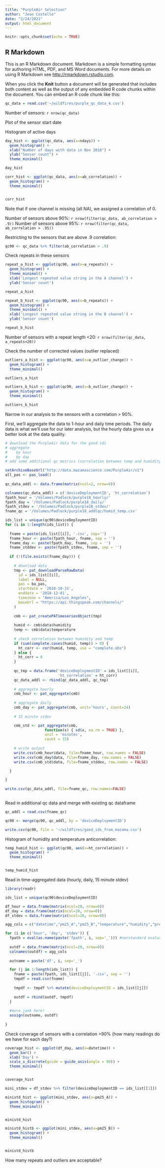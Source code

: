 ```yaml
---
title: "PurpleAir Selection"
author: "Jean Costello"
date: "2/24/2021"
output: html_document
---
```


```r
knitr::opts_chunk$set(echo = TRUE)
```

## R Markdown

This is an R Markdown document. Markdown is a simple formatting syntax for authoring HTML, PDF, and MS Word documents. For more details on using R Markdown see <http://rmarkdown.rstudio.com>.

When you click the **Knit** button a document will be generated that includes both content as well as the output of any embedded R code chunks within the document. You can embed an R code chunk like this:

```r
qc_data = read.csv('~/wildfires/purple_qc_data_4.csv')
```

Number of sensors: `r nrow(qc_data)`

Plot of the sensor start date

Histogram of active days
```r
day_hist <- ggplot(qc_data, aes(x=ndays)) +
  geom_histogram() + 
  xlab("Number of days with data in Nov 2018") + 
  ylab("Sensor count") + 
  theme_minimal()

day_hist
```
```r
corr_hist <- ggplot(qc_data, aes(x=ab_correlation)) + 
  geom_histogram() + 
  theme_minimal()


corr_hist

```
Note that if one channel is missing (all NA), we assigned a correlation of 0.

Number of sensors above 90%: `r nrow(filter(qc_data, ab_correlation > .9))`
Number of sensors above 95%: `r nrow(filter(qc_data, ab_correlation > .95))`

Restricting to the sensors that are above .9 correlation:
```r
qc90 <- qc_data %>% filter(ab_correlation > .9)

```

Check repeats in these sensors
```r
repeat_a_hist <- ggplot(qc90, aes(x=a_repeats)) +
  geom_histogram() +
  theme_minimal() +
  xlab('Longest repeated value string in the A channel') + 
  ylab('Sensor count')

repeat_a_hist
```
```r
repeat_b_hist <- ggplot(qc90, aes(x=b_repeats)) +
  geom_histogram() +
  theme_minimal() +
  xlab('Longest repeated value string in the B channel') + 
  ylab('Sensor count')

repeat_b_hist
```

Number of sensors with a repeat length <20: `r nrow(filter(qc_data, a_repeats<20))`

Check the number of corrected values (outlier replaced)
```r
outliers_a_hist <- ggplot(qc90, aes(x=a_outlier_change)) +
  geom_histogram() + 
  theme_minimal()

outliers_a_hist
```

```r
outliers_b_hist <- ggplot(qc90, aes(x=b_outlier_change)) +
  geom_histogram() + 
  theme_minimal()

outliers_b_hist
```

Narrow in our analysis to the sensors with a correlation > 90%. 

First, we'll aggregate the data to 1-hour and daily time periods. The daily data is what we'll use for our later analysis, but the hourly data gives us a better look at the data quality.

```r

# download the PurpleAir data for the good ids
# aggregate
#    by hour
#    by day
# add some additional qc metrics (correlation between temp and humidity)

setArchiveBaseUrl("http://data.mazamascience.com/PurpleAir/v1")
all_pas <- pas_load()
  
qc_data_addl <- data.frame(matrix(ncol=2, nrow=0))

colnames(qc_data_addl) = c('deviceDeploymentID', 'ht_correlation')
fpath_hour = '/Volumes/Padlock/purple18_hourly/'
fpath_day = '/Volumes/Padlock/purple18_daily/'
fpath_stdev = '/Volumes/Padlock/purple18_stdev/'
fname_qc = '/Volumes/Padlock/purple18_addlqc/humid_temp.csv'
```

```r
ids_list = unique(qc90$deviceDeploymentID)
for (i in 1:length(ids_list)) {
  
  fname = paste(ids_list[[i]], '.csv', sep='')
  fname_hour <- paste(fpath_hour, fname, sep = '')
  fname_day <- paste(fpath_day, fname, sep = '')
  fname_stddev <- paste(fpath_stdev, fname, sep = '')
  
  if (!(file.exists(fname_day))) {
    
    # download data
    tmp <- pat_downloadParseRawData(
      id = ids_list[[i]],
      label = NULL,
      pas = ba_pas,
      startdate = '2018-10-31',
      enddate = '2018-12-01',
      timezone = "America/Los_Angeles",
      baseUrl = "https://api.thingspeak.com/channels/"
    )
  
    cmb <- pat_createPATimeseriesObject(tmp)
    
    humid <- cmb$data$humidity
    temp <- cmb$data$temperature
    
    # check correlation between humidity and temp
    if (sum(complete.cases(humid, temp)) > 0) {
      ht_corr <- cor(humid, temp, use = "complete.obs")
    } else {
      ht_corr = 0
    }
    
    qc_tmp = data.frame('deviceDeploymentID' = ids_list[[i]], 
                        'ht_correlation' = ht_corr)
    qc_data_addl <- rbind(qc_data_addl, qc_tmp)
    
    # aggregate hourly
    cmb_hour <- pat_aggregate(cmb)
  
    # aggregate daily
    cmb_day <- pat_aggregate(cmb, unit='hours', count=24)
    
    # 15 minute stdev

    cmb_std <- pat_aggregate(cmb, 
                  function(x) { sd(x, na.rm = TRUE) }, 
                  unit = 'minutes', 
                  count = 15)
    
    # write output
    write.csv(cmb_hour$data, file=fname_hour, row.names = FALSE)
    write.csv(cmb_day$data, file=fname_day, row.names = FALSE)
    write.csv(cmb_std$data, file=fname_stddev, row.names = FALSE)

  }

}
  
write.csv(qc_data_addl, file=fname_qc, row.names=FALSE)  
  
```

Read in additional qc data and merge with existing qc dataframe
```r
qc_addl = read.csv(fname_qc)

qc90 <- merge(qc90, qc_addl, by = 'deviceDeploymentID')

write.csv(qc90, file = '~/wildfires/good_ids_from_mazama.csv')
```

Histogram of humidity and temperature anticorrelation:
```r
temp_humid_hist <- ggplot(qc90, aes(x=ht_correlation)) +
  geom_histogram() + 
  theme_minimal()


temp_humid_hist
```

Read in time-aggregated data (hourly, daily, 15 minute stdev)
```r
library(readr)

ids_list = unique(qc90$deviceDeploymentID)

df_hour = data.frame(matrix(ncol=20, nrow=0))
df_day = data.frame(matrix(ncol=20, nrow=0))
df_stdev = data.frame(matrix(ncol=20, nrow=0))

agg_cols = c("datetime","pm25_A","pm25_B","temperature","humidity","pressure","pm1_atm_A","pm25_atm_A","pm10_atm_A","pm1_atm_B","pm25_atm_B","pm10_atm_B","uptime","rssi","memory","adc0","bsec_iaq","datetime_A","datetime_B", "deviceDeploymentID")

for (i in c('hour', 'day', 'stdev')) {
  fpath = eval(as.name(paste('fpath', i, sep='_'))) #nonstandard evaluation to choose name of file and dataframe
  
  outdf = data.frame(matrix(ncol=20, nrow=0))
  colnames(outdf) = agg_cols
  
  outname = paste('df', i, sep='_')

  for (j in 1:length(ids_list)) {
    fname = paste(fpath, ids_list[[j]], '.csv', sep = '')
    tmpdf = read.csv(fname)
    
    tmpdf <- tmpdf %>% mutate(deviceDeploymentID = ids_list[[j]])
    
    outdf = rbind(outdf, tmpdf)
  }
  
  #more jank here!
  assign(outname, outdf)
  
}


```


Check coverage of sensors with a correlation >90% (how many readings do we have for each day?)

```r
coverage_hist <- ggplot(df_day, aes(x=datetime)) +
  geom_bar() + 
  xlab('Day') + 
  scale_x_discrete(guide = guide_axis(angle = 90)) + 
  theme_minimal()


coverage_hist
```
```r

mini_stdev = df_stdev %>% filter(deviceDeploymentID == ids_list[[1]])

ministd_hist <- ggplot(mini_stdev, aes(x=pm25_A)) + 
  geom_histogram() + 
  theme_minimal()


ministd_hist

```

```r

ministd_histb <- ggplot(mini_stdev, aes(x=pm25_B)) + 
  geom_histogram() + 
  theme_minimal()


ministd_histb

```

How many repeats and outliers are acceptable?


